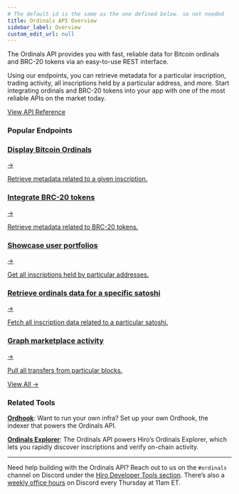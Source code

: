 ```yaml
---
# The default id is the same as the one defined below. so not needed
title: Ordinals API Overview
sidebar_label: Overview
custom_edit_url: null
---
```



<p class="p-3 rounded-lg bg-neutral-100 text-neutral-500 dark:bg-neutral-800 dark:text-neutral-400">The Ordinals API provides you with fast, reliable data for Bitcoin ordinals and BRC-20 tokens via an easy-to-use REST interface.</p>

<div class="mb-10"></div>

Using our endpoints, you can retrieve metadata for a particular inscription, trading activity, all inscriptions held by a particular address, and more. Start integrating ordinals and BRC-20 tokens into your app with one of the most reliable APIs on the market today.

<div className="buttons-container">
  <a className="button-cta orange" href="/ordinals" target='_blank'>
    View API Reference
  </a>
</div>

### Popular Endpoints

<div class="subSections my-8">
  <a href="/ordinals/inscription-content">
    <div class="subSectionTitle"><h3>Display Bitcoin Ordinals</h3><span>→</span></div>
    <p>Retrieve metadata related to a given inscription.</p>
  </a>
  <a href="/ordinals/brc-20-tokens">
    <div class="subSectionTitle"><h3>Integrate BRC-20 tokens</h3><span>→</span></div>
    <p>Retrieve metadata related to BRC-20 tokens.</p>
  </a>
</div>

<div class="subSections my-8">
  <a href="/ordinals/list-of-inscriptions">
    <div class="subSectionTitle"><h3>Showcase user portfolios</h3><span>→</span></div>
    <p>Get all inscriptions held by particular addresses.</p>
  </a>
  <a href="/ordinals/satoshi-ordinal">
    <div class="subSectionTitle"><h3>Retrieve ordinals data for a specific satoshi</h3><span>→</span></div>
    <p>Fetch all inscription data related to a particular satoshi.</p>
  </a>
</div>

<div class="subSections my-8 w-[50%]">
  <a href="/ordinals/transfers-per-block">
    <div class="subSectionTitle"><h3>Graph marketplace activity</h3><span>→</span></div>
    <p>Pull all transfers from particular blocks.</p>
  </a>
</div>

<div class="flex justify-end my-8">
  <a href="/ordinals" class="p-3">
    View All <span class="ml-1">→</span>
  </a>
</div>

### Related Tools

**[Ordhook](../ordhook/index.mdx)**: Want to run your own infra? Set up your own Ordhook, the indexer that powers the Ordinals API.

**[Ordinals Explorer](https://ordinals.hiro.so)**: The Ordinals API powers Hiro’s Ordinals Explorer, which lets you rapidly discover inscriptions and verify on-chain activity.

---

Need help building with the Ordinals API? Reach out to us on the `#ordinals` channel on Discord under the [Hiro Developer Tools section](https://stacks.chat/). There’s also a [weekly office hours](https://events.stacks.co/event/HD16484710) on Discord every Thursday at 11am ET.